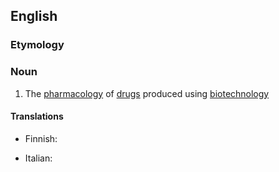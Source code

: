 ==English==

===Etymology===
{{prefix|en|bio|pharmacology}}

===Noun===
{{en-noun|-}}

# The [[pharmacology]] of [[drug]]s produced using [[biotechnology]]

====Translations====
{{trans-top|}}
* Finnish: {{t|fi|biofarmasia}}
{{trans-mid}}
* Italian: {{t|it|biofarmacologia|f}}
{{trans-bottom}}